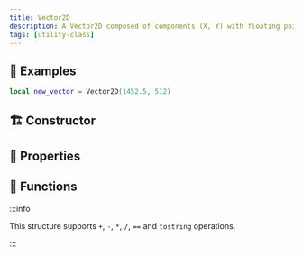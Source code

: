 ```yaml
---
title: Vector2D
description: A Vector2D composed of components (X, Y) with floating point precision. Used mainly for HUD and Drawing on screen
tags: [utility-class]
---
```



<HeaderDeclaration class_data={ClassData} is_open_sourced={true} />


## 🎒 Examples

```lua
local new_vector = Vector2D(1452.5, 512)
```


## 🏗️ Constructor

<ConstructorDeclaration class_data={ClassData} />


## 🧽 Properties

<PropertiesDeclaration class_data={ClassData} />


## 🦠 Functions

:::info

This structure supports `+`, `-`, `*`, `/`, `==` and `tostring` operations.

:::

<FunctionsDeclaration class_data={ClassData} />
